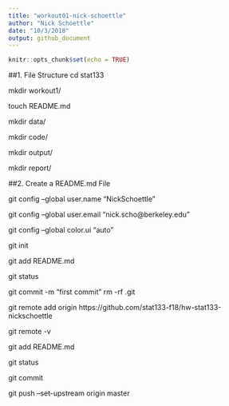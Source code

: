 ```yaml
---
title: "workout01-nick-schoettle"
author: "Nick Schoettle"
date: "10/3/2018"
output: github_document
---
```


```r
knitr::opts_chunk$set(echo = TRUE)
```

##1. File Structure
cd stat133

mkdir workout1/

touch README.md

mkdir data/

mkdir code/

mkdir output/

mkdir report/

##2. Create a README.md File

git config --global user.name "NickSchoettle"

git config --global user.email "nick.scho@berkeley.edu"

git config --global color.ui "auto"

git init 

git add README.md

git status

git commit -m "first commit"
rm -rf .git

git remote add origin https://github.com/stat133-f18/hw-stat133-nickschoettle

git remote -v

git add README.md

git status

git commit

git push --set-upstream origin master





